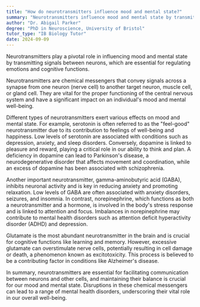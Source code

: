 ```yaml
---
title: "How do neurotransmitters influence mood and mental state?"
summary: "Neurotransmitters influence mood and mental state by transmitting signals between neurons that regulate emotions and cognitive functions."
author: "Dr. Abigail Parker"
degree: "PhD in Neuroscience, University of Bristol"
tutor_type: "IB Biology Tutor"
date: 2024-09-09
---
```


Neurotransmitters play a pivotal role in influencing mood and mental state by transmitting signals between neurons, which are essential for regulating emotions and cognitive functions.

Neurotransmitters are chemical messengers that convey signals across a synapse from one neuron (nerve cell) to another target neuron, muscle cell, or gland cell. They are vital for the proper functioning of the central nervous system and have a significant impact on an individual's mood and mental well-being.

Different types of neurotransmitters exert various effects on mood and mental state. For example, serotonin is often referred to as the "feel-good" neurotransmitter due to its contribution to feelings of well-being and happiness. Low levels of serotonin are associated with conditions such as depression, anxiety, and sleep disorders. Conversely, dopamine is linked to pleasure and reward, playing a critical role in our ability to think and plan. A deficiency in dopamine can lead to Parkinson's disease, a neurodegenerative disorder that affects movement and coordination, while an excess of dopamine has been associated with schizophrenia.

Another important neurotransmitter, gamma-aminobutyric acid (GABA), inhibits neuronal activity and is key in reducing anxiety and promoting relaxation. Low levels of GABA are often associated with anxiety disorders, seizures, and insomnia. In contrast, norepinephrine, which functions as both a neurotransmitter and a hormone, is involved in the body's stress response and is linked to attention and focus. Imbalances in norepinephrine may contribute to mental health disorders such as attention deficit hyperactivity disorder (ADHD) and depression.

Glutamate is the most abundant neurotransmitter in the brain and is crucial for cognitive functions like learning and memory. However, excessive glutamate can overstimulate nerve cells, potentially resulting in cell damage or death, a phenomenon known as excitotoxicity. This process is believed to be a contributing factor in conditions like Alzheimer's disease.

In summary, neurotransmitters are essential for facilitating communication between neurons and other cells, and maintaining their balance is crucial for our mood and mental state. Disruptions in these chemical messengers can lead to a range of mental health disorders, underscoring their vital role in our overall well-being.
    